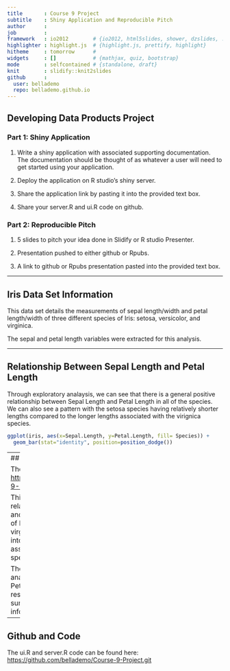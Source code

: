 ```yaml
---
title       : Course 9 Project
subtitle    : Shiny Application and Reproducible Pitch
author      : 
job         : 
framework   : io2012        # {io2012, html5slides, shower, dzslides, ...}
highlighter : highlight.js  # {highlight.js, prettify, highlight}
hitheme     : tomorrow      # 
widgets     : []            # {mathjax, quiz, bootstrap}
mode        : selfcontained # {standalone, draft}
knit        : slidify::knit2slides
github      : 
  user: bellademo
  repo: bellademo.github.io
---
```


## Developing Data Products Project

### Part 1: Shiny Application

1.  Write a shiny application with associated supporting documentation. The documentation should be thought of as whatever a user will need to get started using your application.

2.  Deploy the application on R studio's shiny server.

3.  Share the application link by pasting it into the provided text box.

4.  Share your server.R and ui.R code on github.

### Part 2: Reproducible Pitch

1.  5 slides to pitch your idea done in Slidify or R studio Presenter.

2.  Presentation pushed to either github or Rpubs.

3.  A link to github or Rpubs presentation pasted into the provided text box.

------------------------------------------------------------------------

## Iris Data Set Information

This data set details the measurements of sepal length/width and petal length/width of three different species of Iris: setosa, versicolor, and virginica.   

The sepal and petal length variables were extracted for this analysis.

---

## Relationship Between Sepal Length and Petal Length

Through exploratory analaysis, we can see that there is a general positive relationship between Sepal Length and Petal Length in all of the species. We can also see a pattern with the setosa species having relatively shorter lengths compared to the longer lengths associated with the virignica species. 

```r
ggplot(iris, aes(x=Sepal.Length, y=Petal.Length, fill= Species)) +
  geom_bar(stat="identity", position=position_dodge())

```
---
## Shiny Application

The application: <https://bella789.shinyapps.io/Course-9-Project/>

This application looks at the relationship between Sepal Length and Petal Length in different species of Irises: setosa, veriscolor, and virginica. It allows us to look deeper into how these variables are associated in the context of certain species. 

The application contains a regression analysis between Sepal Length and Petal Length for each species respectively. Additionally, it provides a summary containing more detailed information about the relationship.

------------------------------------------------------------------------

## Github and Code

The ui.R and server.R code can be found here:\
<https://github.com/bellademo/Course-9-Project.git>
